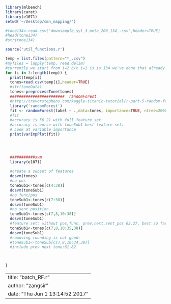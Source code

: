 
```r
library(mlbench)
library(caret)
library(e1071)
setwd('~/Desktop/cmn_mapping/')

#tone134<-read.csv('downsample_syl_3_meta_200_134_.csv',header=TRUE)
#head(tone134)
#str(tone134)

source('util_functions.r')

temp = list.files(pattern="*_.csv")
#myfiles = lapply(temp, read.delim)
#currently we start from i=2 b/c i=1 is is 134 we've done that already
for (i in 3:length(temp)) {
  print(temp[i])
  tones=read.csv(temp[i],header=TRUE)
  #str(toneData)
  tones<-preprocessTone(tones)
  ########################  randomForest
  #http://trevorstephens.com/kaggle-titanic-tutorial/r-part-5-random-forests/
  library('randomForest')
  fit <- randomForest(label ~ .,data=tones, importance=TRUE, ntree=2000)
  #fit
  #accuracy is 56.21 with full feature set.
  #accuracy is worse with toneSub1 best feature set. 
  # Look at variable importance
  print(varImpPlot(fit))
  



  ###########svm
  library(e1071)
  
  #create a subset of features
  dosvm(tones)
  #no pos
  toneSub1<-tones[c(4:38)]
  dosvm(toneSub1)
  #no func/pos
  toneSub1<-tones[c(7:38)]
  dosvm(toneSub1)
  #no sent position
  toneSub1<-tones[c(7,8,10:38)]
  dosvm(toneSub1)
  #feature set: without pos,func, prev,next,sent_pos 62.27, best so far
  toneSub1<-tones[c(7,8,10:35,38)]
  dosvm(toneSub1)
  #removing rounding is not good:
  #toneSub1<-toneSub[c(7,8,10:34,38)]
  #include prev next tone:61.82


  
}
```


---
title: "batch_RF.r"
author: "zangsir"
date: "Thu Jun  1 13:14:52 2017"
---
